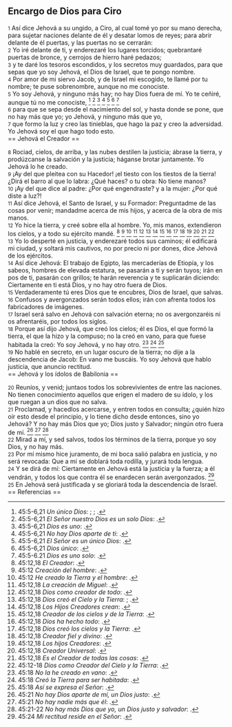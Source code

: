 == Encargo de Dios para Ciro ==

{{anchor|1}} <small>1</small> Así dice Jehová a su ungido, a Ciro, al cual tomé yo por su mano derecha, para sujetar naciones delante de él y desatar lomos de reyes; para abrir delante de él puertas, y las puertas no se cerrarán:<br>
{{anchor|2}} <small>2</small> Yo iré delante de ti, y enderezaré los lugares torcidos; quebrantaré puertas de bronce, y cerrojos de hierro haré pedazos;<br>
{{anchor|3}} <small>3</small> y te daré los tesoros escondidos, y los secretos muy guardados, para que sepas que yo soy Jehová, el Dios de Israel, que te pongo nombre.<br>
{{anchor|4}} <small>4</small> Por amor de mi siervo Jacob, y de Israel mi escogido, te llamé por tu nombre; te puse sobrenombre, aunque no me conociste.<br>
{{anchor|5}} <small>5</small> Yo soy Jehová, y ninguno más hay; no hay Dios fuera de mí. Yo te ceñiré, aunque tú no me conociste, <ref>45:5-6,21 ''Un único Dios'': {{lib|LU|131|10|2}}; {{lib|LU|92|5|8}}; {{lib|LU|92|6|6}}.</ref> <ref>45:5-6,21 ''El Señor nuestro Dios es un solo Dios'': {{lib|LU|10|7|1}}.</ref> <ref>45:5-6,21 ''Dios es uno'': {{lib|LU|56|4|4}}.</ref> <ref>45:5-6,21 ''No hay Dios aparte de ti'': {{lib|LU|1|0|1}}.</ref> <ref>45:5-6,21 ''El Señor es un único Dios'': {{lib|LU|96|5|5}}.</ref> <ref>45:5-6,21 ''Dios único'': {{lib|LU|45|4|8}}.</ref> <ref>45:5-6.21 ''Dios es uno solo'': {{lib|LU|1|7|6}}.</ref><br>
{{anchor|6}} <small>6</small> para que se sepa desde el nacimiento del sol, y hasta donde se pone, que no hay más que yo; yo Jehová, y ninguno más que yo,<br>
{{anchor|7}} <small>7</small> que formo la luz y creo las tinieblas, que hago la paz y creo la adversidad. Yo Jehová soy el que hago todo esto.<br>
== Jehová el Creador ==

{{anchor|8}} <small>8</small> Rociad, cielos, de arriba, y las nubes destilen la justicia; ábrase la tierra, y prodúzcanse la salvación y la justicia; háganse brotar juntamente. Yo Jehová lo he creado.<br>
{{anchor|9}} <small>9</small> ¡Ay del que pleitea con su Hacedor! ¡el tiesto con los tiestos de la tierra! ¿Dirá el barro al que lo labra: ¿Qué haces? o tu obra: No tiene manos?<br>
{{anchor|10}} <small>10</small> ¡Ay del que dice al padre: ¿Por qué engendraste? y a la mujer: ¿Por qué diste a luz?!<br>
{{anchor|11}} <small>11</small> Así dice Jehová, el Santo de Israel, y su Formador: Preguntadme de las cosas por venir; mandadme acerca de mis hijos, y acerca de la obra de mis manos.<br>
{{anchor|12}} <small>12</small> Yo hice la tierra, y creé sobre ella al hombre. Yo, mis manos, extendieron los cielos, y a todo su ejército mandé. <ref>45:12,18 ''El Creador'': {{lib|LU|131|10|6}}.</ref> <ref>45:12 ''Creación del hombre'': {{lib|LU|74|0|1}}.</ref> <ref>45:12 ''He creado la Tierra y el hombre'': {{lib|LU|97|7|6}}.</ref> <ref>45:12,18 ''La creación de Miguel'': {{lib|LU|57|3|8}}.</ref> <ref>45:12,18 ''Dios como creador de todo'': {{lib|LU|95|5|9}}.</ref> <ref>45:12,18 ''Dios creó el Cielo y la Tierra'': {{lib|LU|131|2|2}}; {{lib|LU|92|6|6}}.</ref> <ref>45:12,18 ''Los Hijos Creadores crean'': {{lib|LU|21|2|1}}.</ref> <ref>45:12,18 ''Creador de los cielos y de la Tierra'': {{lib|LU|128|1|10}}.</ref> <ref>45:12,18 ''Dios ha hecho todo'': {{lib|LU|6|1|3}}.</ref> <ref>45:12,18 ''Dios creó los cielos y la Tierra'': {{lib|LU|1|0|1}}.</ref> <ref>45:12,18 ''Creador fiel y divino'': {{lib|LU|2|1|2}}.</ref> <ref>45:12,18 ''Los hijos Creadores'': {{lib|LU|21|0|1}}.</ref> <ref>45:12,18 ''Creador Universal'': {{lib|LU|142|3|7}}.</ref> <ref>45:12,18 ''Es el Creador de todas las cosas'': {{lib|LU|131|10|2}}.</ref> <ref>45:12-18 ''Dios como Creador del Cielo y la Tierra'': {{lib|LU|0|2|9}}.</ref><br>
{{anchor|13}} <small>13</small> Yo lo desperté en justicia, y enderezaré todos sus caminos; él edificará mi ciudad, y soltará mis cautivos, no por precio ni por dones, dice Jehová de los ejércitos.<br>
{{anchor|14}} <small>14</small> Así dice Jehová: El trabajo de Egipto, las mercaderías de Etiopía, y los sabeos, hombres de elevada estatura, se pasarán a ti y serán tuyos; irán en pos de ti, pasarán con grillos; te harán reverencia y te suplicarán diciendo: Ciertamente en ti está Dios, y no hay otro fuera de Dios.<br>
{{anchor|15}} <small>15</small> Verdaderamente tú eres Dios que te encubres, Dios de Israel, que salvas.<br>
{{anchor|16}} <small>16</small> Confusos y avergonzados serán todos ellos; irán con afrenta todos los fabricadores de imágenes.<br>
{{anchor|17}} <small>17</small> Israel será salvo en Jehová con salvación eterna; no os avergonzaréis ni os afrentaréis, por todos los siglos.<br>
{{anchor|18}} <small>18</small> Porque así dijo Jehová, que creó los cielos; él es Dios, el que formó la tierra, el que la hizo y la compuso; no la creó en vano, para que fuese habitada la creó: Yo soy Jehová, y no hay otro. <ref>45:18 ''No la he creado en vano'': {{lib|LU|97|7|6}}.</ref> <ref>45:18 ''Creó la Tierra para ser habitada'': {{lib|LU|1|0|2}}.</ref> <ref>45:18 ''Así se expresa el Señor'': {{lib|LU|131|2|9}}.</ref><br>
{{anchor|19}} <small>19</small> No hablé en secreto, en un lugar oscuro de la tierra; no dije a la descendencia de Jacob: En vano me buscáis. Yo soy Jehová que hablo justicia, que anuncio rectitud.<br>
== Jehová y los ídolos de Babilonia ==

{{anchor|20}} <small>20</small> Reuníos, y venid; juntaos todos los sobrevivientes de entre las naciones. No tienen conocimiento aquellos que erigen el madero de su ídolo, y los que ruegan a un dios que no salva.<br>
{{anchor|21}} <small>21</small> Proclamad, y hacedlos acercarse, y entren todos en consulta; ¿quién hizo oír esto desde el principio, y lo tiene dicho desde entonces, sino yo Jehová? Y no hay más Dios que yo; Dios justo y Salvador; ningún otro fuera de mí. <ref>45:21 ''No hay Dios aparte de mí, un Dios justo'': {{lib|LU|97|7|6}}.</ref> <ref>45:21 ''No hay nadie más que él'': {{lib|LU|131|2|2}}.</ref> <ref>45:21-22 ''No hay más Dios que yo, un Dios justo y salvador'': {{lib|LU|131|2|9}}.</ref><br>
{{anchor|22}} <small>22</small> Mirad a mí, y sed salvos, todos los términos de la tierra, porque yo soy Dios, y no hay más.<br>
{{anchor|23}} <small>23</small> Por mí mismo hice juramento, de mi boca salió palabra en justicia, y no será revocada: Que a mí se doblará toda rodilla, y jurará toda lengua.<br>
{{anchor|24}} <small>24</small> Y se dirá de mí: Ciertamente en Jehová está la justicia y la fuerza; a él vendrán, y todos los que contra él se enardecen serán avergonzados. <ref>45:24 ''Mi rectitud reside en el Señor'': {{lib|LU|150|5|2}}.</ref><br>
{{anchor|25}} <small>25</small> En Jehová será justificada y se gloriará toda la descendencia de Israel.<br>
== Referencias ==

<references />
